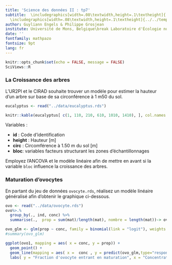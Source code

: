 ```yaml
---
title: 'Science des données II : tp7'
subtitle:  \includegraphics[width=.08\textwidth,height=.1\textheight]{../../template/biodatascience.png}
  \includegraphics[width=.08\textwidth,height=.1\textheight]{../../template/SciViews-logo.pdf} \vfill Ancova & Modèle linéaire 
author: Guyliann Engels & Philippe Grosjean
institute: Université de Mons, Belgique\break Laboratoire d'Écologie numérique des Milieux aquatiques\break \includegraphics[width=.08\textwidth,height=.1\textheight]{../../template/EcoNum-logo.pdf} \break \url{http://biodatascience-course.sciviews.org} \break \url{sdd@sciviews.org}
date: ''
fontfamily: mathpazo
fontsize: 9pt
lang: fr
---
```


```r
knitr::opts_chunk$set(echo = FALSE, message = FALSE)
SciViews::R
```

### La Croissance des arbres

L’UR2PI et le CIRAD souhaite trouver un modèle pour estimer la hauteur d’un arbre sur base de sa circonférence à 1 m50 du sol.

\columnsbegin
\columnlarge

```r
eucalyptus <- read("../data/eucalyptus.rds")

knitr::kable(eucalyptus[ c(1, 110, 210, 610, 1010, 1410), ], col.names = c("Code d'identification", "Hauteur", "Circonférence", "Bloc"),align = 'c', caption = "Quelques lignes du tableau de données eucalyptus")
```

\columnsmall

Variables : 

- **id** : Code d'identification
- **height** : Hauteur [m]
- **circ** : Circomférence à 1.50 m du sol [m]
- **bloc**: variables facteurs structurant les zones d'échantillonnages

\columnsend

Employez l'ANCOVA et le modèle linéaire afin de mettre en avant si la variable `bloc` influence la croissance des arbres.

### Maturation d'ovocytes

En partant du jeu de données `ovocyte.rds`, réalisez un modèle linéaire généralisé afin d'obtenir le graphique ci-dessous.  

```r
ovo <- read("../data/ovocyte.rds")
ovo%>.%
  group_by(., ind, conc) %>%
  summarise(.,  prop = sum(mat)/length(mat), nombre = length(mat))-> ovo1

ovo_glm <- glm(prop ~ conc, family = binomial(link = "logit"), weights = nombre, data = ovo1)
#summary(ovo_glm)

ggplot(ovo1, mapping = aes( x = conc, y = prop)) +
  geom_point() +
  geom_line(mapping = aes( x =  conc , y = predict(ovo_glm,type="response"))) +
  labs( y = "Fraction d'ovocyte entrant en maturation", x = "Concentration en hypoxantine")
```

